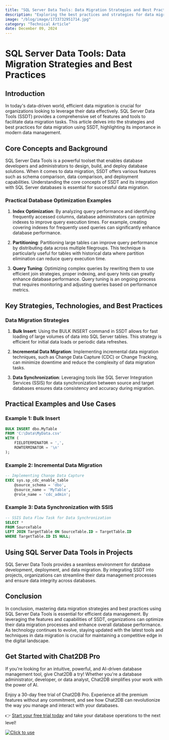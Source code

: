 ```yaml
---
title: "SQL Server Data Tools: Data Migration Strategies and Best Practices"
description: "Exploring the best practices and strategies for data migration using SQL Server Data Tools."
image: "/blog/image/1733732951714.jpg"
category: "Technical Article"
date: December 09, 2024
---
```


# SQL Server Data Tools: Data Migration Strategies and Best Practices

## Introduction

In today's data-driven world, efficient data migration is crucial for organizations looking to leverage their data effectively. SQL Server Data Tools (SSDT) provides a comprehensive set of features and tools to facilitate data migration tasks. This article delves into the strategies and best practices for data migration using SSDT, highlighting its importance in modern data management.

## Core Concepts and Background

SQL Server Data Tools is a powerful toolset that enables database developers and administrators to design, build, and deploy database solutions. When it comes to data migration, SSDT offers various features such as schema comparison, data comparison, and deployment capabilities. Understanding the core concepts of SSDT and its integration with SQL Server databases is essential for successful data migration.

### Practical Database Optimization Examples

1. **Index Optimization**: By analyzing query performance and identifying frequently accessed columns, database administrators can optimize indexes to improve query execution times. For example, creating covering indexes for frequently used queries can significantly enhance database performance.

2. **Partitioning**: Partitioning large tables can improve query performance by distributing data across multiple filegroups. This technique is particularly useful for tables with historical data where partition elimination can reduce query execution time.

3. **Query Tuning**: Optimizing complex queries by rewriting them to use efficient join strategies, proper indexing, and query hints can greatly enhance database performance. Query tuning is an ongoing process that requires monitoring and adjusting queries based on performance metrics.

## Key Strategies, Technologies, and Best Practices

### Data Migration Strategies

1. **Bulk Insert**: Using the BULK INSERT command in SSDT allows for fast loading of large volumes of data into SQL Server tables. This strategy is efficient for initial data loads or periodic data refreshes.

2. **Incremental Data Migration**: Implementing incremental data migration techniques, such as Change Data Capture (CDC) or Change Tracking, can minimize downtime and reduce the complexity of data migration tasks.

3. **Data Synchronization**: Leveraging tools like SQL Server Integration Services (SSIS) for data synchronization between source and target databases ensures data consistency and accuracy during migration.

## Practical Examples and Use Cases

### Example 1: Bulk Insert

```sql
BULK INSERT dbo.MyTable
FROM 'C:\Data\MyData.csv'
WITH (
    FIELDTERMINATOR = ',',
    ROWTERMINATOR = '\n'
);
```

### Example 2: Incremental Data Migration

```sql
-- Implementing Change Data Capture
EXEC sys.sp_cdc_enable_table
    @source_schema = 'dbo',
    @source_name = 'MyTable',
    @role_name = 'cdc_admin';
```

### Example 3: Data Synchronization with SSIS

```sql
-- SSIS Data Flow Task for Data Synchronization
SELECT *
FROM SourceTable
LEFT JOIN TargetTable ON SourceTable.ID = TargetTable.ID
WHERE TargetTable.ID IS NULL;
```

## Using SQL Server Data Tools in Projects

SQL Server Data Tools provides a seamless environment for database development, deployment, and data migration. By integrating SSDT into projects, organizations can streamline their data management processes and ensure data integrity across databases.

## Conclusion

In conclusion, mastering data migration strategies and best practices using SQL Server Data Tools is essential for efficient data management. By leveraging the features and capabilities of SSDT, organizations can optimize their data migration processes and enhance overall database performance. As technology continues to evolve, staying updated with the latest tools and techniques in data migration is crucial for maintaining a competitive edge in the digital landscape.

## Get Started with Chat2DB Pro

If you're looking for an intuitive, powerful, and AI-driven database management tool, give Chat2DB a try! Whether you're a database administrator, developer, or data analyst, Chat2DB simplifies your work with the power of AI.

Enjoy a 30-day free trial of Chat2DB Pro. Experience all the premium features without any commitment, and see how Chat2DB can revolutionize the way you manage and interact with your databases.

👉 [Start your free trial today](https://chat2db.ai/pricing) and take your database operations to the next level!


[![Click to use](/image/blog/bg/chat2db.jpg)](https://chat2db.ai/)
